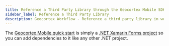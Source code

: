 ```yaml
---
title: Reference a Third Party Library through the Geocortex Mobile SDK
sidebar_label: Reference a Third Party Library
description: Geocortex Workflow - Reference a third party library in workflow for Geocortex Mobile
---
```



The [Geocortex Mobile quick start](../mobile/quick-start.mdx) is simply a [.NET Xamarin Forms project](https://docs.microsoft.com/en-us/xamarin/get-started/quickstarts/deepdive?pivots=windows) so you can add dependencies to it like any other .NET project.

<UseCaseContainer>
    <UseCaseCard
        title="Geocortex Mobile SDK Quick Start"
        description="Check out the Geocortex Mobile SDK quick start"
        link="../mobile/quick-start"
    />
</UseCaseContainer>

